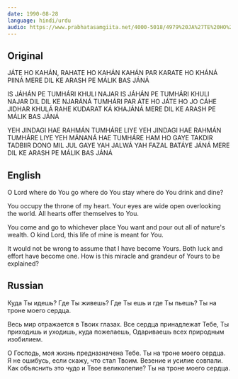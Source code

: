 ```yaml
---
date: 1990-08-28
language: hindi/urdu
audio: https://www.prabhatasamgiita.net/4000-5018/4979%20JA%27TE%20HO%20KAHA%27N%2C%20RAHATE%20HO%20KAHA%27N.mp3
---
```


## Original

JÁTE HO KAHÁN, RAHATE HO KAHÁN
KAHÁN PAR KARATE HO KHÁNÁ PIINÁ
MERE DIL KE ARASH PE MÁLIK BAS JÁNÁ

IS JÁHÁN PE TUMHÁRI KHULI NAJAR
IS JÁHÁN PE TUMHÁRI KHULI NAJAR
DIL DIL KE NJARÁNÁ TUMHÁRI PAR
ÁTE HO JÁTE HO JO CÁHE JIDHAR
KHULÁ RAHE KUDARAT KÁ KHAJÁNÁ
MERE DIL KE ARASH PE MÁLIK BAS JÁNÁ

YEH JINDAGI HAE RAHMÁN TUMHÁRE LIYE
YEH JINDAGI HAE RAHMÁN TUMHÁRE LIYE
YEH MÁNANÁ HAE TUMHÁRE HAM HO GAYE
TAKDIR TADBIIR DONO MIL JUL GAYE
YAH JALWÁ YAH FAZAL BATÁYE JÁNÁ
MERE DIL KE ARASH PE MÁLIK BAS JÁNÁ

## English

O Lord
where do You go
where do You stay
where do You drink and dine?

You occupy the throne of my heart.
Your eyes are wide open overlooking the world.
All hearts offer themselves to You.

You come and go to whichever place You want
and pour out all of nature's wealth.
O kind Lord, this life of mine is meant for You.

It would not be wrong to assume
that I have become Yours.
Both luck and effort have become one.
How is this miracle and grandeur of Yours
to be explained?

## Russian

Куда Ты идешь? Где Ты живешь?
Где Ты ешь и где Ты пьешь?
Ты на троне моего сердца.

Весь мир отражается в Твоих глазах.
Все сердца принадлежат Тебе,
Ты приходишь и уходишь, куда пожелаешь,
Одариваешь всех природным изобилием.

О Господь, моя жизнь предназначена Тебе.
Ты на троне моего сердца.
Я не ошибусь, если скажу, что стал Твоим.
Везение и усилие совпали.
Как объяснить это чудо и Твое великолепие?
Ты на троне моего сердца.
